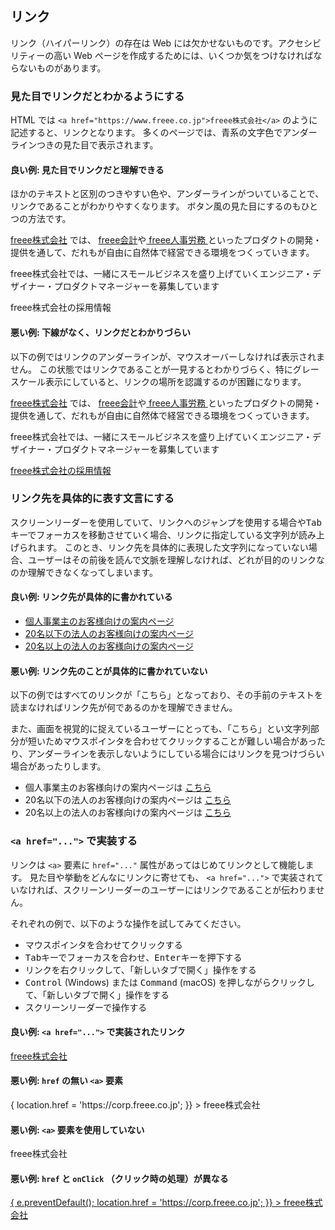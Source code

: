 
## リンク

リンク（ハイパーリンク）の存在は Web には欠かせないものです。アクセシビリティーの高い Web ページを作成するためには、いくつか気をつけなければならないものがあります。

### 見た目でリンクだとわかるようにする

HTML では `<a href="https://www.freee.co.jp">freee株式会社</a>` のように記述すると、リンクとなります。
多くのページでは、青系の文字色でアンダーラインつきの見た目で表示されます。

#### 良い例: 見た目でリンクだと理解できる

ほかのテキストと区別のつきやすい色や、アンダーラインがついていることで、リンクであることがわかりやすくなります。 ボタン風の見た目にするのもひとつの方法です。

<div className={styles.example}>
  <p>
    <a href="https://corp.freee.co.jp">freee株式会社</a> では、
    <a href="https://www.freee.co.jp/houjin/">freee会計</a>や<a href="https://www.freee.co.jp/hr/">
      freee人事労務
    </a>といったプロダクトの開発・提供を通して、だれもが自由に自然体で経営できる環境をつくっていきます。
  </p>
  <p>
    freee株式会社では、一緒にスモールビジネスを盛り上げていくエンジニア・デザイナー・プロダクトマネージャーを募集しています
  </p>
  <p>
    <ButtonLikeLink href="https://jobs.freee.co.jp/">
      freee株式会社の採用情報
    </ButtonLikeLink>
  </p>
</div>

#### 悪い例: 下線がなく、リンクだとわかりづらい

以下の例ではリンクのアンダーラインが、マウスオーバーしなければ表示されません。
この状態ではリンクであることが一見するとわかりづらく、特にグレースケール表示にしていると、リンクの場所を認識するのが困難になります。

<div className={styles.example}>
  <NoLinkUnderline>
    <p>
      <a href="https://corp.freee.co.jp">freee株式会社</a> では、
      <a href="https://www.freee.co.jp/houjin/">freee会計</a>や<a href="https://www.freee.co.jp/hr/">
        freee人事労務
      </a>といったプロダクトの開発・提供を通して、だれもが自由に自然体で経営できる環境をつくっていきます。
    </p>
    <p>
      freee株式会社では、一緒にスモールビジネスを盛り上げていくエンジニア・デザイナー・プロダクトマネージャーを募集しています
    </p>
    <p>
      <a href="https://jobs.freee.co.jp/">freee株式会社の採用情報</a>
    </p>
  </NoLinkUnderline>
</div>

### リンク先を具体的に表す文言にする

スクリーンリーダーを使用していて、リンクへのジャンプを使用する場合や<kbd>Tab</kbd>キーでフォーカスを移動させていく場合、リンクに指定している文字列が読み上げられます。
このとき、リンク先を具体的に表現した文字列になっていない場合、ユーザーはその前後を読んで文脈を理解しなければ、どれが目的のリンクなのか理解できなくなってしまいます。

#### 良い例: リンク先が具体的に書かれている

<div className={styles.example}>
  <ul>
    <li>
      <a href="https://www.freee.co.jp/kakuteishinkoku/">
        個人事業主のお客様向けの案内ページ
      </a>
    </li>
    <li>
      <a href="https://www.freee.co.jp/houjin/">
        20名以下の法人のお客様向けの案内ページ
      </a>
    </li>
    <li>
      <a href="https://www.freee.co.jp/special/cloud-erp/professional/">
        20名以上の法人のお客様向けの案内ページ
      </a>
    </li>
  </ul>
</div>

#### 悪い例: リンク先のことが具体的に書かれていない

以下の例ではすべてのリンクが「こちら」となっており、その手前のテキストを読まなければリンク先が何であるのかを理解できません。

また、画面を視覚的に捉えているユーザーにとっても、「こちら」とい文字列部分が短いためマウスポインタを合わせてクリックすることが難しい場合があったり、アンダーラインを表示しないようにしている場合にはリンクを見つけづらい場合があったりします。

<div className={styles.example}>
  <ul>
    <li>
      個人事業主のお客様向けの案内ページは
      <a href="https://www.freee.co.jp/kakuteishinkoku/">こちら</a>
    </li>
    <li>
      20名以下の法人のお客様向けの案内ページは
      <a href="https://www.freee.co.jp/houjin/">こちら</a>
    </li>
    <li>
      20名以上の法人のお客様向けの案内ページは
      <a href="https://www.freee.co.jp/special/cloud-erp/professional/">
        こちら
      </a>
    </li>
  </ul>
</div>

### `<a href="...">` で実装する

リンクは `<a>` 要素に `href="..."` 属性があってはじめてリンクとして機能します。
見た目や挙動をどんなにリンクに寄せても、 `<a href="...">` で実装されていなければ、スクリーンリーダーのユーザーにはリンクであることが伝わりません。

それぞれの例で、以下のような操作を試してみてください。

- マウスポインタを合わせてクリックする
- <kbd>Tab</kbd>キーでフォーカスを合わせ、<kbd>Enter</kbd>キーを押下する
- リンクを右クリックして、「新しいタブで開く」操作をする
- <kbd>Control</kbd> (Windows) または <kbd>Command</kbd> (macOS) を押しながらクリックして、「新しいタブで開く」操作をする
- スクリーンリーダーで操作する

#### 良い例: `<a href="...">` で実装されたリンク

<div className={styles.example}>
  <a href="https://corp.freee.co.jp">freee株式会社</a>
</div>

#### 悪い例: `href` の無い `<a>` 要素

<div className={styles.example}>
  <a
    onClick={() => {
      location.href = 'https://corp.freee.co.jp';
    }}
  >
    freee株式会社
  </a>
</div>

#### 悪い例: `<a>` 要素を使用していない

<div className={styles.example}>
  <FakeLink href="https://corp.freee.co.jp">freee株式会社</FakeLink>
</div>

#### 悪い例: `href` と `onClick` （クリック時の処理）が異なる

<div className={styles.example}>
  <a
    href="https://a11y-guidelines.freee.co.jp"
    onClick={(e) => {
      e.preventDefault();
      location.href = 'https://corp.freee.co.jp';
    }}
  >
    freee株式会社
  </a>
</div>
